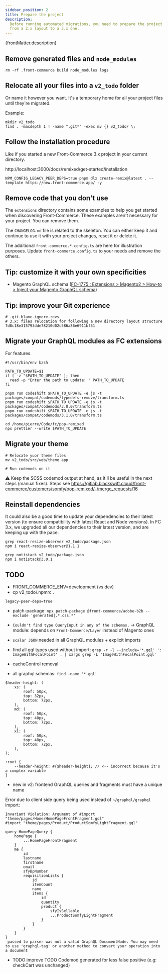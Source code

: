 ```yaml
---
sidebar_position: 2
title: Prepare the project
description:
  Before running automated migrations, you need to prepare the project to switch
  from a 2.x layout to a 3.x one.
---
```


<p>{frontMatter.description}</p>

## Remove generated files and `node_modules`

```
rm -rf .front-commerce build node_modules logs
```

## Relocate all your files into a `v2_todo` folder

Or name it however you want. It's a temporary home for all your project files
until they're migrated.

Example:

```
mkdir v2_todo
find . -maxdepth 1 ! -name ".git*" -exec mv {} v2_todo/ \;
```

## Follow the installation procedure

Like if you started a new Front-Commerce 3.x project in your current directory.

http://localhost:3000/docs/remixed/get-started/installation

```
NPM_CONFIG_LEGACY_PEER_DEPS=true pnpm dlx create-remix@latest . --template https://new.front-commerce.app/ -y
```

## Remove code that you don't use

The `extensions` directory contains some examples to help you get started when
discovering Front-Commerce. These examples aren't necessary for your project.
You can remove them.

The `CHANGELOG.md` file is related to the skeleton. You can either keep it and
continue to use it with your project changes, reset it or delete it.

The additional `front-commerce.*.config.ts` are here for illustration purposes.
Update `front-commerce.config.ts` to your needs and remove the others.

## Tip: customize it with your own specificities

- Magento GraphQL schema
  ([FC-1775 : Extensions > Magento2 > How-to > Inject your Magento GraphQL schema](https://linear.app/front-commerce/issue/FC-1775/extensions-magento2-how-to-inject-your-magento-graphql-schema))

## Tip: improve your Git experience

```
# .git-blame-ignore-revs
# 3.x: files relocation for following a new directory layout structure
7d8c18e315793dde78210d02c586a86e6911bf51
```

## Migrate your GraphQL modules as FC extensions

For features.

```
#!/usr/bin/env bash

PATH_TO_UPDATE=$1
if [ -z "$PATH_TO_UPDATE" ]; then
  read -p "Enter the path to update: " PATH_TO_UPDATE
fi

pnpm run codeshift $PATH_TO_UPDATE -e js -t packages/compat/codemods/typedefs-remove/transform.ts
pnpm run codeshift $PATH_TO_UPDATE -e js -t packages/compat/codemods/3.0.0/transform.ts
pnpm run codeshift $PATH_TO_UPDATE -e js -t packages/compat/codemods/3.1.0/transform.ts

cd /home/pierre/Code/fc/pop-remixed
npx prettier --write $PATH_TO_UPDATE
```

## Migrate your theme

```
# Relocate yuor theme files
mv v2_todo/src/web/theme app

# Run codemods on it
```

⚠️ Keep the SCSS codemod output at hand, as it'll be useful in the next steps
(manual fixes). Steps see
https://gitlab.blackswift.cloud/front-commerce/customers/somfy/pop-remixed/-/merge_requests/16

## Reinstall dependencies

It could also be a good time to update your dependencies to their latest version
(to ensure compatibility with latest React and Node versions). In FC 3.x, we
upgraded all our dependencies to their latest version, and are keeping up with
the pace.

```shell
grep react-resize-observer v2_todo/package.json
npm i react-resize-observer@1.1.1

grep notistack v2_todo/package.json
npm i notistack@3.0.1
```

## TODO

- FRONT_COMMERCE_ENV=development (vs dev)
- cp v2_todo/.npmrc .

```
legacy-peer-deps=true
```

- patch-package:
  `npx patch-package @front-commerce/adobe-b2b --exclude 'generated|.*.css.*'`

- `Couldn't find type QueryInput in any of the schemas.` -> GraphQL module:
  depends on `Front-Commerce/Layer` instead of Magento ones
- `scalar JSON` needed in all GraphQL modules + explicit imports
- find all gql types used without import:
  `grep -r -l --include='*.gql' ': ImageWithFocalPoint' . | xargs grep -L 'ImageWithFocalPoint.gql'`
- cacheControl removal
- all graphql schemas: `find -name '*.gql'`

```
$header-height: (
    xs: (
        roof: 50px,
        top: 32px,
        bottom: 72px,
    ),
    md: (
        roof: 50px,
        top: 48px,
        bottom: 72px,
    ),
    xl: (
        roof: 50px,
        top: 48px,
        bottom: 72px,
    ),
);

:root {
    --header-height: #{$header-height}; // <-- incorrect because it's a complex variable
}
```

- new in v2: frontend GraphQL queries and fragments must have a unique name

Error due to client side query being used instead of `~/graphql/graphql` import:

```
Invariant Violation: Argument of #import "theme/pages/Home/HomePageFrontFragment.gql"
#import "theme/pages/Product/ProductSomfyLightFragment.gql"

query HomePageQuery {
    homePage {
        ...HomePageFrontFragment
    }
    me {
        id
        lastname
        firstname
        email
        sfyBpNumber
        requisitionLists {
            id
            itemCount
            name
            items {
                id
                quantity
                product {
                    sfyIsSellable
                    ...ProductSomfyLightFragment
                }
            }
        }
    }
}
 passed to parser was not a valid GraphQL DocumentNode. You may need to use 'graphql-tag' or another method to convert your operation into a document
```

- TODO improve TODO Codemod generated for less false positive (e.g: checkCart
  was unchanged)
